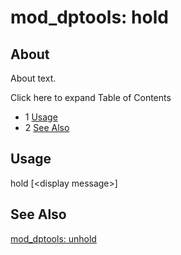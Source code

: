 
# mod_dptools: hold 

 

## About

About text.

Click here to expand Table of Contents

* 1 [Usage](#usage)
* 2 [See Also](#see-also)

## Usage

hold [\<display message>]

## See Also

[mod\_dptools: unhold](./61210916.mdx#about)


